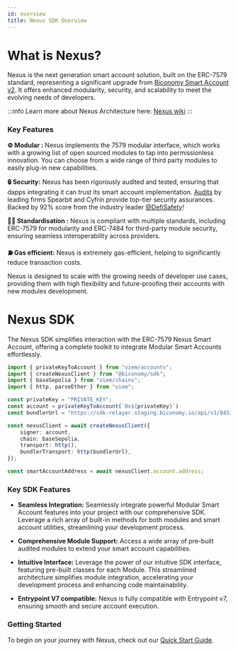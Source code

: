 ```yaml
---
id: overview
title: Nexus SDK Overview
---
```


# What is Nexus?
Nexus is the next generation smart account solution, built on the ERC-7579 standard, representing a significant upgrade from [Biconomy Smart Account v2](/quickstart-react). It offers enhanced modularity, security, and scalability to meet the evolving needs of developers.

:::info
Learn more about Nexus Architecture here: [Nexus wiki](https://github.com/bcnmy/nexus/wiki)
:::

### Key Features
**⚙️ Modular :** Nexus implements the 7579 modular interface, which works with a growing list of open sourced modules to tap into permissionless innovation. You can choose from a wide range of third party modules to easily plug-in new capabilities.

**🔒 Security:** Nexus has been rigorously audited and tested, ensuring that dapps integrating it can trust its smart account implementation. [Audits](/nexus/contractsAndAudits) by leading firms Spearbit and Cyfrin provide top-tier security assurances. Backed by 92% score from the industry leader [@DefiSafety](https://www.defisafety.com/app/pqrs/603)!

**🤸‍♂️ Standardisation :** Nexus is compliant with multiple standards, including ERC-7579 for modularity and ERC-7484 for third-party module security, ensuring seamless interoperability across providers.

**⛽ Gas efficient:** Nexus is extremely gas-efficient, helping to significantly reduce transaction costs.

Nexus is designed to scale with the growing needs of developer use cases, providing them with high flexibility and future-proofing their accounts with new modules development.

# Nexus SDK
The Nexus SDK simplifies interaction with the ERC-7579 Nexus Smart Account, offering a complete toolkit to integrate Modular Smart Accounts effortlessly.

```ts twoslash
import { privateKeyToAccount } from "viem/accounts";
import { createNexusClient } from "@biconomy/sdk";
import { baseSepolia } from "viem/chains"; 
import { http, parseEther } from "viem"; 

const privateKey = "PRIVATE_KEY";
const account = privateKeyToAccount(`0x${privateKey}`)
const bundlerUrl = "https://sdk-relayer.staging.biconomy.io/api/v3/84532/nJPK7B3ru.dd7f7861-190d-41bd-af80-6877f74b8f44"; 

const nexusClient = await createNexusClient({ 
    signer: account, 
    chain: baseSepolia,
    transport: http(), 
    bundlerTransport: http(bundlerUrl), 
});

const smartAccountAddress = await nexusClient.account.address; 
```

### Key SDK Features

- **Seamless Integration:** Seamlessly integrate powerful Modular Smart Account features into your project with our comprehensive SDK. 
Leverage a rich array of built-in methods for both modules and smart account utilities, streamlining your development process.

- **Comprehensive Module Support:** Access a wide array of pre-built audited modules to extend your smart account capabilities. 

- **Intuitive Interface:** Leverage the power of our intuitive SDK interface, featuring pre-built classes for each Module. This streamlined architecture simplifies module integration, accelerating your development process and enhancing code maintainability.

- **Entrypoint V7 compatible:** Nexus is fully compatible with Entrypoint v7, ensuring smooth and secure account execution. 


### Getting Started
To begin on your journey with Nexus, check out our [Quick Start Guide](/nexus/quickstart).

